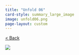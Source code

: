 ```yaml
---
title: "Unfold 06"
card-style: summary_large_image
image: unfold06.png
page-layout: custom
---
```


[\< Back](index.qmd){.btn .btn-secondary .btn role="button"}

![](unfold06.png){.full-art-display}
